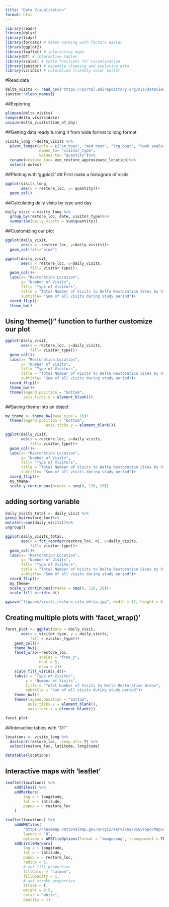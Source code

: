 ```yaml
---
title: "Data Visualization"
format: html
---
```

```r
library(readr)
library(dplyr)
library(tidyr)
library(forcats) # makes working with factors easier
library(ggplot2)
library(leaflet) # interactive maps
library(DT) # interactive tables
library(scales) # scale functions for visualization
library(janitor) # expedite cleaning and exploring data
library(viridis) # colorblind friendly color pallet
```
#Read data
```r
delta_visits <- read_csv("https://portal.edirepository.org/nis/dataviewer?packageid=edi.587.1&entityid=cda8c1384af0089b506d51ad8507641f")%>%
janitor::clean_names()
```
##Exploring
```r
glimpse(delta_visits)
range(delta_visits$date)
unique(delta_visits$time_of_day)
```

##Getting data ready turning it from wide format to long format
```r
visits_long <-delta_visits %>%
  pivot_longer(cols = c("sm_boat", "med_boat", "lrg_boat", "bank_angler", "scientist", "cars"), 
               names_to= "visitor_type",
               values_to= "quantity")%>%
  rename(restore_loc= eco_restore_approximate_location)%>%
  select(-notes)
```

##Plotting with 'ggplot2'
## First make a histogram of visits

```r
ggplot(visits_long, 
       aes(x = restore_loc, y= quantity))+
  geom_col()
```

##Calculating daily visits by type and day
```r
daily_visit <-visits_long %>%
  group_by(restore_loc, date, visitor_type)%>%
  summarise(daily_visits = sum(quantity))
```

##Customizing our plot
```r
ggplot(daily_visit,
       aes(x =  restore_loc, y=daily_visits))+
  geom_col(fill="blue")
```

```r
ggplot(daily_visit,
       aes(x = restore_loc, y=daily_visits, 
           fill= visitor_type))+
  geom_col()+
  labs(x= "Restoration Location", 
       y= "Number of Visits",
       fill= "Type of Visitors", 
       title = "Total Number of Visits to Delta Restoration Sites by Visitor Type",
       subtitle= "Sum of all visits during study period")+
  coord_flip()+
  theme_bw()
```

## Using 'theme()" function to further customize our plot

```r
ggplot(daily_visit,
       aes(x = restore_loc, y=daily_visits, 
           fill= visitor_type))+
  geom_col()+
  labs(x= "Restoration Location", 
       y= "Number of Visits",
       fill= "Type of Visitors", 
       title = "Total Number of Visits to Delta Restoration Sites by Visitor Type",
       subtitle= "Sum of all visits during study period")+
  coord_flip()+
  theme_bw()+
  theme(legend.position = "bottom",
        axis.ticks.y = element_blank())
```

##Saving theme into an object
```r
my_theme <- theme_bw(base_size = 16)+
  theme(legend.position = "bottom", 
                  axis.ticks.y = element_blank())
```

```r
ggplot(daily_visit,
       aes(x = restore_loc, y=daily_visits, 
           fill= visitor_type))+
  geom_col()+
  labs(x= "Restoration Location", 
       y= "Number of Visits",
       fill= "Type of Visitors", 
       title = "Total Number of Visits to Delta Restoration Sites by Visitor Type",
       subtitle= "Sum of all visits during study period")+
  coord_flip()+
  my_theme+
  scale_y_continuous(breaks = seq(0, 120, 20))

```

## adding sorting variable
```r
daily_visits_total <- daily_visit %>%
group_by(restore_loc)%>%
mutate(n=sum(daily_visits))%>%
ungroup()
```

```r
ggplot(daily_visits_total,
       aes(x = fct_reorder(restore_loc, n), y=daily_visits, 
           fill= visitor_type))+
  geom_col()+
  labs(x= "Restoration Location", 
       y= "Number of Visits",
       fill= "Type of Visitors", 
       title = "Total Number of Visits to Delta Restoration Sites by Visitor Type",
       subtitle= "Sum of all visits during study period")+
  coord_flip()+
  my_theme+
  scale_y_continuous(breaks = seq(0, 120, 20))+
  scale_fill_viridis_d()

```
```r
ggsave("figures/visits_restore_site_delta.jpg", width = 12, height = 6, units= "in")
```

## Creating multiple plots with 'facet_wrap()'
```r
facet_plot <- ggplot(data = daily_visit,
       aes(x = visitor_type, y = daily_visits,
           fill = visitor_type))+
    geom_col()+
    theme_bw()+
    facet_wrap(~restore_loc,
               scales = "free_y",
               ncol = 5,
               nrow = 2)+
    scale_fill_viridis_d()+
    labs(x = "Type of visitor",
         y = "Number of Visits",
         title = "Total Number of Visits to Delta Restoration Areas",
         subtitle = "Sum of all visits during study period")+
    theme_bw()+
    theme(legend.position = "bottom",
          axis.ticks.x = element_blank(),
          axis.text.x = element_blank())

facet_plot
```
##Interactive tables with "DT"
```r
locations <- visits_long %>%
  distinct(restore_loc, .keep_all= T) %>%
  select(restore_loc, latitude, longitude)

```

```r
datatable(locations)
```

## Interactive maps with 'leaflet'
```r
leaflet(locations) %>%
    addTiles() %>%
    addMarkers(
        lng = ~ longitude,
        lat = ~ latitude,
        popup = ~ restore_loc
    )
```


```r
leaflet(locations) %>%
    addWMSTiles(
        "https://basemap.nationalmap.gov/arcgis/services/USGSTopo/MapServer/WmsServer",
        layers = "0",
        options = WMSTileOptions(format = "image/png", transparent = TRUE)) %>%
    addCircleMarkers(
        lng = ~ longitude,
        lat = ~ latitude,
        popup = ~ restore_loc,
        radius = 5,
        # set fill properties
        fillColor = "salmon",
        fillOpacity = 1,
        # set stroke properties
        stroke = T,
        weight = 0.5,
        color = "white",
        opacity = 1)
```



